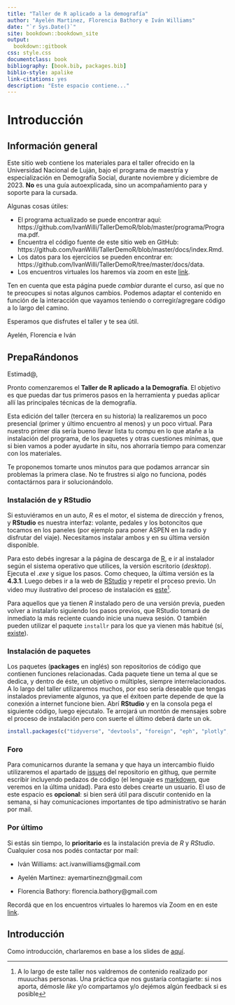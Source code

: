```yaml
--- 
title: "Taller de R aplicado a la demografía"
author: "Ayelén Martinez, Florencia Bathory e Iván Williams"
date: "`r Sys.Date()`"
site: bookdown::bookdown_site
output: 
  bookdown::gitbook
css: style.css
documentclass: book
bibliography: [book.bib, packages.bib]
biblio-style: apalike
link-citations: yes
description: "Este espacio contiene..."
---
```


# Introducción

## Información general

Este sitio web contiene los materiales para el taller ofrecido en la Universidad Nacional de Luján, bajo el programa de maestría y especialización en Demografía Social, durante noviembre y diciembre de 2023. **No** es una guía autoexplicada, sino un acompañamiento para y soporte para la cursada. 

Algunas cosas útiles:

- El programa actualizado se puede encontrar aquí: https://github.com/IvanWilli/TallerDemoR/blob/master/programa/Programa.pdf.
- Encuentra el código fuente de este sitio web en GitHub: https://github.com/IvanWilli/TallerDemoR/blob/master/docs/index.Rmd.
- Los datos para los ejercicios se pueden encontrar en: https://github.com/IvanWilli/TallerDemoR/tree/master/docs/data.
- Los encuentros virtuales los haremos vía zoom en este [link](https://us02web.zoom.us/j/87912678557).

Ten en cuenta que esta página puede *cambiar* durante el curso, así que no te preocupes si notas algunos cambios. Podemos adaptar el contenido en función de la interacción que vayamos teniendo o corregir/agregare código a lo largo del camino.

Esperamos que disfrutes el taller y te sea útil.

Ayelén, Florencia e Iván

<!-- --------------------------------------------------------------------- -->

## PrepaRándonos

Estimad@,

Pronto comenzaremos el **Taller de R aplicado a la Demografía**. El objetivo es que puedas dar tus primeros pasos en la herramienta y puedas aplicar allí las principales técnicas de la demografía.

Esta edición del taller (tercera en su historia) la realizaremos un poco presencial (primer y último encuentro al menos) y un poco virtual. Para nuestro primer día sería bueno llevar lista tu compu en lo que atañe a la instalación del programa, de los paquetes y otras cuestiones mínimas, que si bien vamos a poder ayudarte in situ, nos ahorraría tiempo para comenzar con los materiales.

Te proponemos tomarte unos minutos para que podamos arrancar sin problemas la primera clase. No te frustres si algo no funciona, podés contactárnos para ir solucionándolo. 

### Instalación de y RStudio

Si estuviéramos en un auto, *R* es el motor, el sistema de dirección y frenos, y **RStudio** es nuestra interfaz: volante, pedales y los botoncitos que tocamos en los paneles (por ejemplo para poner ASPEN en la radio y disfrutar del viaje). Necesitamos instalar ambos y en su última versión disponible. 

Para esto debés ingresar a la página de descarga de [R](http://mirror.fcaglp.unlp.edu.ar/CRAN/), e ir al instalador según el sistema operativo que utilices, la versión escritorio (*desktop*). Ejecuta el *.exe* y sigue los pasos. Como chequeo, la última versión es la **4.3.1**. Luego debes ir a la web de [RStudio](https://www.rstudio.com/products/rstudio/download/) y repetir el proceso previo. Un video muy ilustrativo del proceso de instalación es [este](https://www.youtube.com/watch?v=Nmu4WPdJBRo)^[A lo largo de este taller nos valdremos de contenido realizado por muuuchas personas. Una práctica que nos gustaría contagiarte: si nos aporta, démosle *like* y/o compartamos y/o dejémos algún feedback si es posible].

Para aquellos que ya tienen *R* instalado pero de una versión previa, pueden volver a instalarlo siguiendo los pasos previos, que RStudio tomará de inmediato la más reciente cuando inicie una nueva sesión. O también pueden utilizar el paquete `installr` para los que ya vienen más habitué (sí, [existe](https://www.asale.org/damer/habitu%C3%A9)).

### Instalación de paquetes

Los paquetes (**packages** en inglés) son repositorios de código que contienen funciones relacionadas. Cada paquete tiene un tema al que se dedica, y dentro de éste, un objetivo o múltiples, siempre interrelacionados. A lo largo del taller utilizaremos muchos, por eso sería deseable que tengas instalados previamente algunos, ya que el éxitoen parte depende de que la conexión a internet funcione bien. Abrí **RStudio** y en la consola pega el siguiente código, luego ejecutalo. Te arrojará un montón de mensajes sobre el proceso de instalación pero con suerte el último deberá darte un ok.

```r
install.packages(c("tidyverse", "devtools", "foreign", "eph", "plotly", "gapminder", "gridExtra", "wpp2019", "HMDHFDplus","rgdal","spdplyr","leaflet"))
```

### Foro 

Para comunicarnos durante la semana y que haya un intercambio fluido utilizaremos el apartado de [issues](https://github.com/IvanWilli/TallerDemoR/issues) del repositorio en githug, que permite escribir incluyendo pedazos de código (el lenguaje es [markdown](https://en.wikipedia.org/wiki/Markdown), que veremos en la última unidad). Para esto debes crearte un usuario. El uso de este espacio es **opcional**: si bien será útil para discutir contenido en la semana, si hay comunicaciones importantes de tipo administrativo se harán por mail.

### Por último 

Si estás sin tiempo, lo **prioritario** es la instalación previa de *R* y *RStudio*. Cualquier cosa nos podés contactar por mail:

- Iván Williams: act.ivanwilliams@gmail.com

- Ayelén Martinez: ayemartinezn@gmail.com

- Florencia Bathory: florencia.bathory@gmail.com

Recordá que en los encuentros virtuales lo haremos vía Zoom en en este [link](https://us06web.zoom.us/j/88249603426?pwd=sw7NItVGMUB6jm113eCb2Jta34rAoM.1).

<!-- --------------------------------------------------------------------- -->

## Introducción

Como introducción, charlaremos en base a los slides de [aquí](https://github.com/IvanWilli/TallerDemoR/blob/master/ppt/Introduccion.html).
